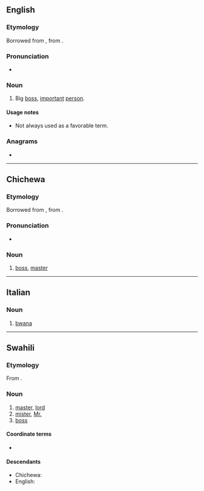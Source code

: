 ==English==

===Etymology===
Borrowed from {{bor|en|sw|bwana||master|notext=1}}, from {{etyl|ar|en}} {{m|ar|أب|أَبُونَا|our father}}.

===Pronunciation===
* {{rhymes|ɑːnə|lang=en}}

===Noun===
{{en-noun}}

# {{lb|en|slang}} Big [[boss]], [[important]] [[person]].

====Usage notes====
* Not always used as a favorable term.

===Anagrams===
* {{anagrams|en|ba-wan|bawan|nawab}}

----

==Chichewa==

===Etymology===
Borrowed from {{bor|ny|sw|bwana||master|notext=1}}, from {{der|ny|ar|أب|أَبُونَا|our father}}.

===Pronunciation===
* {{ny-IPA|bwána}}

===Noun===
{{ny-noun|head=bwána|1a}}

# [[boss]], [[master]]

----

==Italian==

===Noun===
{{it-noun|m|-}}

# [[#English|bwana]]

----

==Swahili==

===Etymology===
From {{etyl|ar|sw}} {{m|ar|أب|أَبُونَا|our father}}.

===Noun===
{{sw-noun|ma}}

# [[master]], [[lord]]
# [[mister]], [[Mr.]]
# [[boss]]

====Coordinate terms====
* {{l|sw|bibi}}

====Descendants====
* Chichewa: {{l|ny|bwana}}
* English: {{l|en|bwana}}
